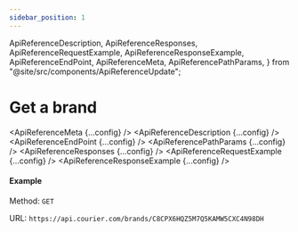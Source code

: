 ```yaml
---
sidebar_position: 1
---
```


  ApiReferenceDescription,
  ApiReferenceResponses,
  ApiReferenceRequestExample,
  ApiReferenceResponseExample,
  ApiReferenceEndPoint,
  ApiReferenceMeta,
  ApiReferencePathParams,
} from "@site/src/components/ApiReferenceUpdate";

# Get a brand

<ApiReferenceMeta {...config} />
<ApiReferenceDescription {...config} />
<ApiReferenceEndPoint {...config} />
<ApiReferencePathParams {...config} />
<ApiReferenceResponses {...config} />
<ApiReferenceRequestExample {...config} />
<ApiReferenceResponseExample {...config} />

#### Example

Method: `GET`

URL: `https://api.courier.com/brands/C8CPX6HQZ5M7Q5KAMW5CXC4N98DH`

